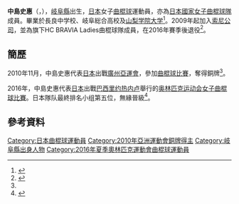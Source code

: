 {{Infobox sportsperson
| headercolor    = #E9967A
| name           = {{lang|ja|中島 史恵}}<br/>{{lang|ja|なかしま みえ}}
| image          =
| imagesize      = 
| caption        =
| birthname      =
| fullname       =
| nickname       =
| nationality    = 
| residence      =
| birthdate      = {{birth_date_and_age|1986|6|18}}<ref name="廣州亞運">{{cite web|title=2010年廣州亞運會官方網站 曲棍球 - 中岛史惠 - 简历|url=http://www.gz2010.cn/info/CHN_CHN/ZB/ZBB101A_HO@@@@@@@@@@@@@@@CHN_number=230923.html|accessdate=2012-03-26|archive-date=2018-09-29|archive-url=https://web.archive.org/web/20180929001353/http://www.gz2010.cn/info/CHN_CHN/ZB/ZBB101A_HO@@@@@@@@@@@@@@@CHN_number=230923.html|dead-url=no}}{{zh-cn}}</ref>
| birthplace     = {{JPN}}[[岐阜縣|岐阜縣]]
| height         = {{height|m=1.60}}<ref name="廣州亞運"/>
| weight         = {{weight|kg=51}}<ref name="廣州亞運"/>
| website        = 
| country        = {{JPN}}
| sport          = 女子[[曲棍球|曲棍球]]
| collegeteam    =
| club           =
| team           =
| turnedpro      =
| coach          =
| retired        =
| coaching       =
| worlds         =
| regionals      =
| nationals      =
| olympics       =
| paralympics    =
| highestranking =
| pb             =
| medaltemplates = 
{{MedalCompetition | [[亞洲運動會|亞洲運動會]]}}
{{MedalBronze | [[2010年亞洲運動會|2010年 廣州]] | [[2010年亞洲運動會曲棍球比賽|女子隊際]] }}
| show-medals    = yes
}}
'''中島史惠'''（{{lang|en|'''NAKASHIMA Mie'''}}，{{bd|1986年|6月18日}}），[[岐阜縣|岐阜縣]]出生，[[日本|日本]]女子[[曲棍球|曲棍球]]運動員，亦為[[日本國家女子曲棍球隊|日本國家女子曲棍球隊]]成員。畢業於長良中学校、岐阜総合高校及[[山梨学院大学|山梨学院大学]]<ref>{{cite web|title=日本選手団名簿 -ホッケー 【女子】|url=http://www.joc.or.jp/int_games/asia/2010/pdf/member/06_hockey.pdf|publisher=2010 JAPANESE OLYMPIC COMMITTEE  第16回アジア競技大会|accessdate=2012-03-26|archive-date=2012-04-24|archive-url=https://web.archive.org/web/20120424231228/http://www2.joc.or.jp/int_games/asia/2010/pdf/member/06_hockey.pdf|dead-url=no}}{{ja}}</ref>。2009年起加入[[索尼公司|索尼公司]]，並為旗下HC BRAVIA Ladies曲棍球隊成員，在2016年賽季後退役<ref>{{ja}}{{cite news|title=選手引退のご報告　中川 未由希 選手、林 なぎさ 選手、中島 史恵 選手|url=http://www.sony-global-mo.co.jp/hockey/news/20170301.html|publisher=ソニーHC BRAVIA Ladies|date=2017-03-01|accessdate=2017-09-23|archive-date=2017-09-24|archive-url=https://web.archive.org/web/20170924044946/http://www.sony-global-mo.co.jp/hockey/news/20170301.html|dead-url=no}}</ref>。

==簡歷==
2010年11月，中島史惠代表[[2010年亞洲運動會日本代表團|日本]]出戰[[廣州|廣州]][[2010年亞洲運動會|亞運會]]，參加[[2010年亞洲運動會曲棍球比賽|曲棍球比賽]]，奪得銅牌<ref name="廣州亞運"/>。

2016年，中島史惠代表[[2016年夏季奧林匹克運動會日本代表團|日本]]出戰[[巴西|巴西]][[里约热内卢|里约热内卢]]舉行的[[2016年夏季奥林匹克运动会|奥林匹克运动会]][[2016年夏季奧林匹克運動會女子曲棍球比賽|女子曲棍球比賽]]。日本隊队最終排名小组第五位，無緣晉級<ref>{{ja}}{{cite web|title=リオデジャネイロオリンピック2016 - 最終順位|url=http://www.joc.or.jp/games/olympic/riodejaneiro/sports/hockey/result/0819.html|website=JAPANESE OLYMPIC COMMITTEE|accessdate=2017-09-23|archive-date=2017-09-23|archive-url=https://web.archive.org/web/20170923193954/http://www.joc.or.jp/games/olympic/riodejaneiro/sports/hockey/result/0819.html|dead-url=no}}</ref>。

==參考資料==
{{Reflist}}

{{2016年夏季奧林匹克運動會日本國家女子曲棍球隊}}
{{DEFAULTSORT:NAKASHIMA Mie}}
[[Category:日本曲棍球運動員|Category:日本曲棍球運動員]]
[[Category:2010年亞洲運動會銅牌得主|Category:2010年亞洲運動會銅牌得主]]
[[Category:岐阜縣出身人物|Category:岐阜縣出身人物]]
[[Category:2016年夏季奧林匹克運動會曲棍球運動員|Category:2016年夏季奧林匹克運動會曲棍球運動員]]